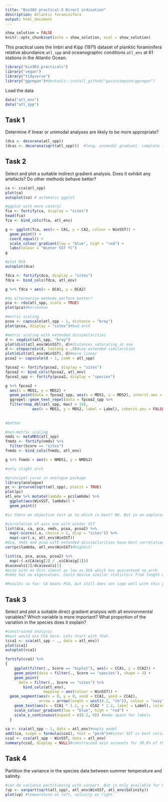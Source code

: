 ```yaml
---
title: "Bio303 practical-5 Direct ordination"
description: Atlantic foraminifera
output: html_document
---
```


```r
show_solution = FALSE
knitr::opts_chunk$set(echo = show_solution, eval = show_solution)
```

This practical uses the Imbri and Kipp (1971) dataset of planktic foraminifera relative abundance `atl_spp` and oceanographic conditions `atl_env` at 61 stations in the Atlantic Ocean.


```r
library("bio303.practicals")
library("vegan")
library("tidyverse")
library("ggvegan")#devtools::install_github("gavinsimpson/ggvegan")
```
Load the data

```r
data("atl_env")
data("atl_spp")
```


## Task 1

Determine if linear or unimodal analyses are likely to be more appropriate?

```r
(dca <- decorana(atl_spp))
(dcas <- decorana(sqrt(atl_spp)))  #long. unimodal gradient. complete turnover
```

## Task 2

Select and plot a suitable indirect gradient analysis. Does it exhibit any artefacts? Do other methods behave better?

```r
ca <- cca(atl_spp)
plot(ca)
autoplot(ca) # automatic ggplot

#ggplot with more control
fca <- fortify(ca, display = "sites")
head(fca)
fca <- bind_cols(fca, atl_env)

g <- ggplot(fca, aes(x = CA1, y = CA2, colour = WinSST)) + 
  geom_point() +
  coord_equal() +
  scale_colour_gradient(low = "blue", high = "red") + 
  labs(colour = "Winter SST ºC")
g
```

```r
#plot DCA
autoplot(dca)

fdca <- fortify(dca, display = "sites")
fdca <- bind_cols(fdca, atl_env)

g %+% fdca + aes(x = DCA1, y = DCA2) 
```

```r
#do alternative methods perform better?
pca <- rda(atl_spp, scale = TRUE)
plot(pca)#horseshoe
```
```r
#metric scaling
pcoa <- capscale(atl_spp ~ 1, distance = "bray")
plot(pcoa, display = "sites")#bad arch

#metric scaling with extended dissimilarities
d <- vegdist(atl_spp, "bray")
plot(dist(atl_env$WinSST), d)#distances saturating at one
d <- stepacross(d, toolong = .9)#use extended similarities
plot(dist(atl_env$WinSST), d)#more linear
pcoa2 <- capscale(d ~ 1, comm = atl_spp)

fpcoa2 <- fortify(pcoa2, display = "sites")
fpcoa2 <- bind_cols(fpcoa2, atl_env)
fpcoa2_spp <- fortify(pcoa2, display = "species") 

g %+% fpcoa2 + 
  aes(x = MDS1, y = MDS2) +
  geom_point(data = fpcoa2_spp, aes(x = MDS1, y = MDS2), inherit.aes = FALSE, shape = 3) +
  ggrepel::geom_text_repel(data = fpcoa2_spp %>% 
  filter(map_dbl(atl_spp, max) > 10), 
            aes(x = MDS1, y = MDS2, label = Label), inherit.aes = FALSE) #labels for common taxa
  
  
#better
```

```r
#non-metric scaling
nmds <- metaMDS(atl_spp)
fnmds <- fortify(nmds) %>% 
  filter(Score == "sites")
fnmds <- bind_cols(fnmds, atl_env)

g %+% fnmds + aes(x = NMDS1, y = NMDS2) 

#only slight arch
```
```r
#principal curve in analogue package
library(analogue)
pc <- prcurve(sqrt(atl_spp), plotit = TRUE)
plot(pc)
atl_env %>% mutate(lambda = pc$lambda) %>% 
  ggplot(aes(WinSST, lambda)) +
  geom_point()
```

```r
#is there an objective test as to which is best? NO. But in an exploratory analysis, we can use 1) test correlation with SST, and 2) check ratio of axis 2 to axis 1 which will give a measure of the strength of the arch in this almost one dimensional dataset 

#correlation of axis one with winter SST
list(dca, ca, pca, nmds, pcoa, pcoa2) %>% 
  map(~scores(.x, choice = 1, disp = "sites")) %>%
  map(~cor(.x, atl_env$WinSST))
#dca, nmds and pcoa with extended dissimilarities have best correlation with SST
cor(pc$lambda, atl_env$WinSST)#highest!

list(ca, pca, pcoa, pcoa2) %>% 
  map(~(.x$CA$eig[2] / .x$CA$eig[1]))
dca$evals[2]/dca$evals[1]
#pcoa with ex diss almost as low as DCA which has guaranteed no arch
#nmds has no eigenvalues. Could devise similar statistics from length of axes.

#Results so far: CA beats PCA, but still does not cope well with this gradient. DCA, pcoa with ex diss and nmds are all OK. Principal curves performs very well

```



## Task 3

Select and plot a suitable direct gradient analysis with all environmental variables? Which variable is more important? What proportion of the variation in the species does it explain?

```r
#constrained analysis
#most would use CCA here. Lets start with that.
(cca1 <- cca(atl_spp ~ ., data = atl_env))
plot(cca1)
autoplot(cca1)

fortify(cca1) %>% 
{
    ggplot(filter(., Score == "biplot"), aes(x = CCA1, y = CCA2)) +
    geom_point(data = filter(., Score == "species"), shape = 3) +
    geom_point(
      data = filter(., Score == "sites") %>% 
        bind_cols(atl_env), 
                 mapping = aes(colour = WinSST)) +   
  geom_segment(aes(x = 0, y = 0, xend = CCA1, yend = CCA2), 
               arrow = arrow(length = unit(0.2, "cm")), colour = "navy") +
    geom_text(aes(x = CCA1 * 1.2, y = CCA2 * 1.2, label = Label), colour = "navy") +
    scale_colour_gradient(low = "blue", high = "red") +
    scale_x_continuous(expand = c(0.2, 0)) #make space for labels
  }
  
ca <- cca(atl_spp ~ 1, data = atl_env)#empty model
add1(ca, scope = formula(cca1), test = "perm")#Winter SST is best variable
cca2 <- cca(atl_spp ~ WinSST, data = atl_env)
summary(cca2, display = NULL)#constrained axis accounts for 39.6% of the inertia

```


## Task 4

Partition the variance in the species data between summer temperature and salinity.

```r
#can do variance partitioning with varpart. But is only available for RDA, it gives unbiased estimates of the amount explained. (Even a random variable will appear to explain something - varpart uses adjusted-R2 to avoid this problem)
(vp <- varpart(sqrt(atl_spp), atl_env$WinSST, atl_env$Salinity))
plot(vp) #temperature on left, salinity on right.
```

